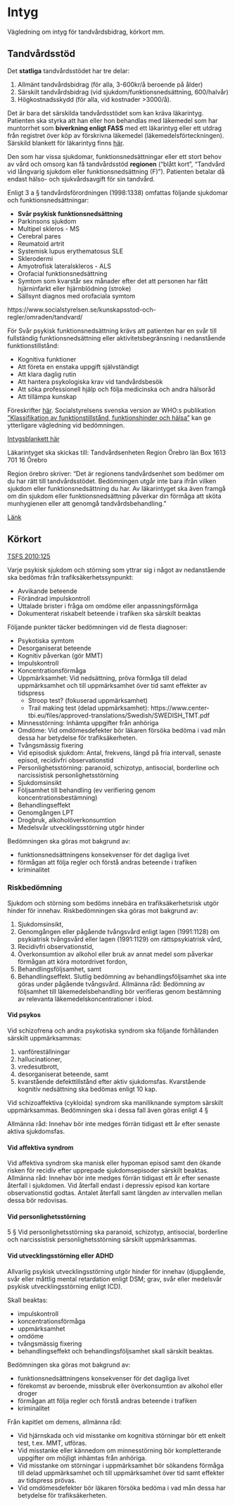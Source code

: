 # Intyg {#intyg}

Vägledning om intyg för tandvårdsbidrag, körkort mm.

## Tandvårdsstöd

Det **statliga** tandvårdsstödet har tre delar:

1. Allmänt tandvårdsbidrag (för alla, 3-600kr/å beroende på ålder)
2. Särskilt tandvårdsbidrag (vid sjukdom/funktionsnedsättning, 600/halvår)
3. Högkostnadsskydd (för alla, vid kostnader >3000/å).

Det är bara det särskilda tandvårdsstödet som kan kräva läkarintyg. Patienten ska styrka att han eller hon behandlas med läkemedel som har muntorrhet som **biverkning enligt FASS** med ett läkarintyg eller ett utdrag från registret över köp av förskrivna läkemedel (läkemedelsförteckningen). Särskild blankett för läkarintyg finns [här](https://www.socialstyrelsen.se/globalassets/sharepoint-dokument/dokument-webb/blankett/blankett-lakarintyg-sarskilt-tandvardsbidrag-sosfs-2012-16-bilaga.pdf).

Den som har vissa sjukdomar, funktionsnedsättningar eller ett stort behov av vård och omsorg kan få tandvårdsstöd **regionen** ("blått kort", "Tandvård vid långvarig sjukdom eller funktionsnedsättning (F)"). Patienten betalar då endast hälso- och sjukvårdsavgift för sin tandvård.

Enligt 3 a § tandvårdsförordningen (1998:1338) omfattas följande sjukdomar och funktionsnedsättningar:

- **Svår psykisk funktionsnedsättning**
- Parkinsons sjukdom
- Multipel skleros - MS
- Cerebral pares
- Reumatoid artrit
- Systemisk lupus erythematosus SLE
- Sklerodermi
- Amyotrofisk lateralskleros - ALS
- Orofacial funktionsnedsättning
- Symtom som kvarstår sex månader efter det att personen har fått hjärninfarkt eller hjärnblödning (stroke)
- Sällsynt diagnos med orofaciala symtom

https://www.socialstyrelsen.se/kunskapsstod-och-regler/omraden/tandvard/

För Svår psykisk funktionsnedsättning krävs att patienten har en svår till fullständig funktionsnedsättning eller aktivitetsbegränsning i nedanstående funktionstillstånd:

- Kognitiva funktioner
- Att företa en enstaka uppgift självständigt
- Att klara daglig rutin
- Att hantera psykologiska krav vid tandvårdsbesök
- Att söka professionell hjälp och följa medicinska och andra hälsoråd
- Att tillämpa kunskap

Föreskrifter [här](https://www.socialstyrelsen.se/globalassets/sharepoint-dokument/artikelkatalog/foreskrifter-och-allmanna-rad/2012-12-12.pdf). Socialstyrelsens svenska version av WHO:s publikation [”Klassifikation av funktionstillstånd, funktionshinder och hälsa”](https://www.socialstyrelsen.se/statistik-och-data/klassifikationer-och-koder/icf/) kan ge ytterligare vägledning vid bedömningen.

[Intygsblankett här](https://www.socialstyrelsen.se/globalassets/sharepoint-dokument/dokument-webb/blankett/blankett-lakarintyg-langvarig-sjukdom-funktionsnedsattning-tandvard-sosfs-2012-17-bilaga.pdf)

Läkarintyget ska skickas till:
Tandvårdsenheten
Region Örebro län
Box 1613
701 16 Örebro

Region örebro skriver: "Det är regionens tandvårdsenhet som bedömer om du har rätt till tandvårdsstödet. Bedömningen utgår inte bara ifrån vilken sjukdom eller funktionsnedsättning du har. Av läkarintyget ska även framgå om din sjukdom eller funktionsnedsättning påverkar din förmåga att sköta munhygienen eller att genomgå tandvårdsbehandling."

[Länk](https://vardgivare.regionorebrolan.se/siteassets/media/tandvardsenheten/foldrar/tandvard-vid-langvarig-sjukdom-eller-funktionsnedsattning.pdf)

## Körkort

[TSFS 2010:125](https://www.transportstyrelsen.se/tsfs/tsfs%202010_125.pdf)

Varje psykisk sjukdom och störning som yttrar sig i något av nedanstående ska bedömas från trafiksäkerhetssynpunkt:

- Avvikande beteende
- Förändrad impulskontroll
- Uttalade brister i fråga om omdöme eller anpassningsförmåga
- Dokumenterat riskabelt beteende i trafiken ska särskilt beaktas

Följande punkter täcker bedömningen vid de flesta diagnoser:

- Psykotiska symtom
- Desorganiserat beteende
- Kognitiv påverkan (gör MMT)
- Impulskontroll
- Koncentrationsförmåga
- Uppmärksamhet: Vid nedsättning, pröva förmåga till delad uppmärksamhet och till uppmärksamhet över tid samt effekter av tidspress
  - Stroop test? (fokuserad uppmärksamhet)
  - Trail making test (delad uppmärksamhet): https://www.center-tbi.eu/files/approved-translations/Swedish/SWEDISH_TMT.pdf
- Minnesstörning: Inhämta uppgifter från anhöriga
- Omdöme: Vid omdömesdefekter bör läkaren försöka bedöma i vad mån dessa har betydelse för trafiksäkerheten.
- Tvångsmässig fixering
- Vid episodisk sjukdom: Antal, frekvens, längd på fria intervall, senaste episod, recidivfri observationstid
- Personlighetsstörning: paranoid, schizotyp, antisocial, borderline och narcissistisk personlighetsstörning
- Sjukdomsinsikt
- Följsamhet till behandling (ev verifiering genom koncentrationsbestämning)
- Behandlingseffekt
- Genomgången LPT
- Drogbruk, alkoholöverkonsumtion
- Medelsvår utvecklingsstörning utgör hinder

Bedömningen ska göras mot bakgrund av:

- funktionsnedsättningens konsekvenser för det dagliga livet
- förmågan att följa regler och förstå andras beteende i trafiken
- kriminalitet

### Riskbedömning

Sjukdom och störning som bedöms innebära en trafiksäkerhetsrisk utgör hinder för innehav. Riskbedömningen ska göras mot bakgrund av:

1. Sjukdomsinsikt,
2. Genomgången eller pågående tvångsvård enligt lagen (1991:1128) om psykiatrisk tvångsvård eller lagen (1991:1129) om rättspsykiatrisk vård,
3. Recidivfri observationstid,
4. Överkonsumtion av alkohol eller bruk av annat medel som påverkar förmågan att köra motordrivet fordon,
5. Behandlingsföljsamhet, samt
6. Behandlingseffekt. Slutlig bedömning av behandlingsföljsamhet ska inte göras under pågående tvångsvård. Allmänna råd: Bedömning av följsamhet till läkemedelsbehandling bör verifieras genom bestämning av relevanta läkemedelskoncentrationer i blod.

#### Vid psykos

Vid schizofrena och andra psykotiska syndrom ska följande förhållanden särskilt uppmärksammas:

1. vanföreställningar
2. hallucinationer,
3. vredesutbrott,
4. desorganiserat beteende, samt
5. kvarstående defekttillstånd efter aktiv sjukdomsfas.  Kvarstående kognitiv nedsättning ska bedömas enligt 10 kap.  

Vid schizoaffektiva (cykloida) syndrom ska maniliknande symptom särskilt uppmärksammas. Bedömningen ska i dessa fall även göras enligt 4 § 

Allmänna råd: Innehav bör inte medges förrän tidigast ett år efter senaste aktiva sjukdomsfas.

#### Vid affektiva syndrom

Vid affektiva syndrom ska manisk eller hypoman episod samt den ökande risken för recidiv efter upprepade sjukdomsepisoder särskilt beaktas.  Allmänna råd: Innehav bör inte medges förrän tidigast ett år efter senaste återfall i sjukdomen. Vid återfall endast i depressiv episod kan kortare observationstid godtas. Antalet återfall samt längden av intervallen mellan dessa bör redovisas.  

#### Vid personlighetsstörning

5 § Vid personlighetsstörning ska paranoid, schizotyp, antisocial, borderline och narcissistisk personlighetsstörning särskilt uppmärksammas.


#### Vid utvecklingsstörning eller ADHD

Allvarlig psykisk utvecklingsstörning utgör hinder för innehav (djupgående, svår eller måttlig mental retardation enligt DSM; grav, svår eller medelsvår psykisk utvecklingsstörning enligt ICD).

Skall beaktas:

- impulskontroll
- koncentrationsförmåga
- uppmärksamhet
- omdöme
- tvångsmässig fixering
- behandlingseffekt och behandlingsföljsamhet skall särskilt beaktas.

Bedömningen ska göras mot bakgrund av:

- funktionsnedsättningens konsekvenser för det dagliga livet
- förekomst av beroende, missbruk eller överkonsumtion av alkohol eller droger
- förmågan att följa regler och förstå andras beteende i trafiken
- kriminalitet

Från kapitlet om demens, allmänna råd:

- Vid hjärnskada och vid misstanke om kognitiva störningar bör ett enkelt test, t.ex. MMT, utföras.
- Vid misstanke eller kännedom om minnesstörning bör kompletterande uppgifter om möjligt inhämtas från anhöriga.
- Vid misstanke om störningar i uppmärksamhet bör sökandens förmåga till delad uppmärksamhet och till uppmärksamhet över tid samt effekter av tidspress prövas.
- Vid omdömesdefekter bör läkaren försöka bedöma i vad mån dessa har betydelse för trafiksäkerheten.


